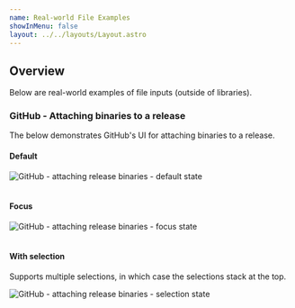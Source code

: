 ```yaml
---
name: Real-world File Examples
showInMenu: false
layout: ../../layouts/Layout.astro
---
```



## Overview

Below are real-world examples of file inputs (outside of libraries).

### GitHub - Attaching binaries to a release

The below demonstrates GitHub's UI for attaching binaries to a release.

#### Default

<Image
  src="/images/github-file-default.png"
  alt="GitHub - attaching release binaries - default state"
/>
<br />
<br />

#### Focus

<Image
  src="/images/github-file-focus.png"
  alt="GitHub - attaching release binaries - focus state"
/>
<br />
<br />

#### With selection

Supports multiple selections, in which case the selections stack at the top.

<Image
  src="/images/github-file-selection.png"
  alt="GitHub - attaching release binaries - selection state"
/>
